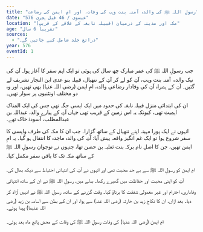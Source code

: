 ```yaml
---
title: "رسولِ اللہ ﷺ کی والدہ آمنہ بنت وہب کی وفات، اور امِ ایمن کی رضاعت"
date: "576 عیسوی / 46 قبل ہجری"
location: "مکہ اور مدینہ کے درمیان (قبیلہ نابغہ کے علاقے کے قریب)"
age: "تقریباً 6 سال"
sources:
  - "ذرائع جلد شامل کیے جائیں گے۔"
year: 576
eventId: 1
---
```


جب رسولِ اللہ ﷺ کی عمر مبارک چھ سال کی ہوئی تو ایک اہم سفر کا آغاز ہوا۔ آپؐ کی نیک والدہ، آمنہ بنت وہب، آپؐ کو لے کر آپؐ کے ننھیال، قبیلہ بنو عدی ابن النجار تشریف لے گئیں۔ آپؐ کے ہمراہ آپؐ کی وفادار رضاعی والدہ، امِ ایمن (رضی اللہ عنہا) بھی تھیں، اور وہ دو مختلف اونٹنیوں پر سوار تھیں۔

ان کی ابتدائی منزل قبیلہ نابغہ کی حدود میں ایک ایسی جگہ تھی جس کی ایک المناک اہمیت تھی، کیونکہ یہ اس زمین کے قریب تھی جہاں آپؐ کے پیارے والد، عبداللہ بن عبدالمطلب، آسودۂ خاک تھے۔

انہوں نے ایک پورا مہینہ اپنے ننھیال کے ساتھ گزارا۔ جب ان کا مکہ کی طرف واپسی کا سفر شروع ہوا تو ایک غم انگیز واقعہ پیش آیا: آپؐ کی والدہ ماجدہ کا انتقال ہو گیا۔ یہ امِ ایمن تھیں، جن کا اصل نام برکہ بنت ثعلبہ بن حصن تھا، جنہوں نے نوجوان رسولِ اللہ ﷺ کے ساتھ مکہ تک کا باقی سفر مکمل کیا۔

امِ ایمن کو رسولِ اللہ ﷺ سے بے حد محبت تھی اور انہوں نے آپؐ کی انتہائی احتیاط سے دیکھ بھال کی، آپؐ کو اپنی محبت اور حفاظت میں گھیرے رکھا۔ بدلے میں، رسولِ اللہ ﷺ نے ان کے ساتھ انتہائی وفاداری، احترام اور غیر معمولی شفقت کا برتاؤ کیا۔ وقت گزرنے کے ساتھ، رسولِ اللہ ﷺ نے انہیں آزاد کر دیا۔ بعد ازاں، ان کا نکاح زید بن حارثہ (رضی اللہ عنہ) سے ہوا، اور ان کے بطن سے اسامہ بن زید (رضی اللہ عنہما) پیدا ہوئے۔

امِ ایمن (رضی اللہ عنہا) کی وفات رسولِ اللہ ﷺ کی وفات کے محض پانچ ماہ بعد ہوئی۔